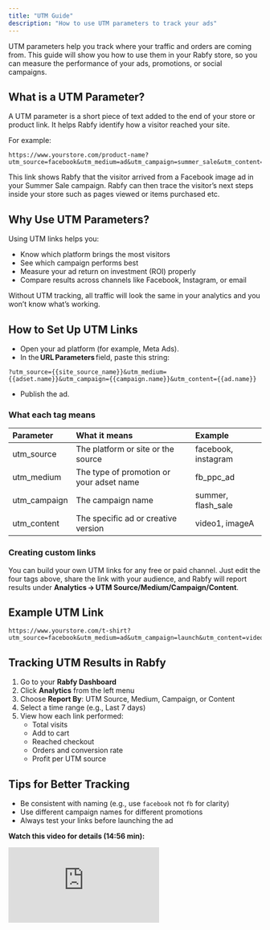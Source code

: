 ```yaml
---
title: "UTM Guide"
description: "How to use UTM parameters to track your ads"
---
```


UTM parameters help you track where your traffic and orders are coming from. This guide will show you how to use them in your Rabfy store, so you can measure the performance of your ads, promotions, or social campaigns.

## What is a UTM Parameter?

A UTM parameter is a short piece of text added to the end of your store or product link. It helps Rabfy identify how a visitor reached your site.

For example:

```
https://www.yourstore.com/product-name?utm_source=facebook&utm_medium=ad&utm_campaign=summer_sale&utm_content=image_ad
```

This link shows Rabfy that the visitor arrived from a Facebook image ad in your Summer Sale campaign. Rabfy can then trace the visitor’s next steps inside your store such as pages viewed or items purchased etc.

## Why Use UTM Parameters?

Using UTM links helps you:

- Know which platform brings the most visitors
- See which campaign performs best
- Measure your ad return on investment (ROI) properly
- Compare results across channels like Facebook, Instagram, or email

Without UTM tracking, all traffic will look the same in your analytics and you won’t know what’s working.

## How to Set Up UTM Links

- Open your ad platform (for example, Meta Ads).
- In the **URL Parameters** field, paste this string:

```
?utm_source={{site_source_name}}&utm_medium={{adset.name}}&utm_campaign={{campaign.name}}&utm_content={{ad.name}}
```

- Publish the ad.

### What each tag means

| Parameter    | What it means                            | Example             |
| :----------- | :--------------------------------------- | :------------------ |
| utm_source   | The platform or site or the source       | facebook, instagram |
| utm_medium   | The type of promotion or your adset name | fb_ppc_ad           |
| utm_campaign | The campaign name                        | summer, flash_sale  |
| utm_content  | The specific ad or creative version      | video1, imageA      |

### Creating custom links

You can build your own UTM links for any free or paid channel. Just edit the four tags above, share the link with your audience, and Rabfy will report results under **Analytics → UTM Source/Medium/Campaign/Content**.

## Example UTM Link

```
https://www.yourstore.com/t-shirt?utm_source=facebook&utm_medium=ad&utm_campaign=launch&utm_content=video_ad_1
```

## Tracking UTM Results in Rabfy

1. Go to your **Rabfy Dashboard**
2. Click **Analytics** from the left menu
3. Choose **Report By**: UTM Source, Medium, Campaign, or Content
4. Select a time range (e.g., Last 7 days)
5. View how each link performed:
   - Total visits
   - Add to cart
   - Reached checkout
   - Orders and conversion rate
   - Profit per UTM source

## Tips for Better Tracking

- Be consistent with naming (e.g., use `facebook` not `fb` for clarity)
- Use different campaign names for different promotions
- Always test your links before launching the ad

**Watch this video for details (14:56 min):**

<iframe src="https://www.youtube.com/embed/rYVM6CZzOIc" title="YouTube video player" frameborder="0" className="w-full aspect-video rounded-xl" allow="accelerometer; autoplay; clipboard-write; encrypted-media; gyroscope; picture-in-picture; web-share" allowfullscreen />

If you want deeper insights or advanced filters, consider setting up **Google Analytics (GA4)** using Rabfy’s GA integration. See the [GA4 Setup Guide →](https://docs.rabfy.com/integrations/google-analytics)